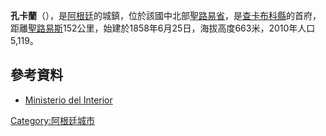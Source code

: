 {{coord|32|34|S|65|15|W|display=title|region:AR_type:city_source:GNS-enwiki}}

'''孔卡蘭'''（{{lang-es|Concarán}}），是[[阿根廷|阿根廷]]的城鎮，位於該國中北部[[聖路易省|聖路易省]]，是[[查卡布科縣_(聖路易省)|查卡布科縣]]的首府，距離[[聖路易斯_(阿根廷)|聖路易斯]]152公里，始建於1858年6月25日，海拔高度663米，2010年人口5,119。

==參考資料==
*[http://www.mininterior.gov.ar/ Ministerio del Interior]{{Wayback|url=http://www.mininterior.gov.ar/ |date=20140610230411 }} {{es icon}}

{{Argentina-geo-stub}}
[[Category:阿根廷城市|Category:阿根廷城市]]
